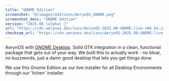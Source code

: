 ```yaml
---
title: "GNOME Edition"
screenshot: "@/images/editions/AerynOS_GNOME.png"
screenshot_desc: "GNOME Edition"
version: "2025.08 (alpha) 🧪"
url: "https://cdn.aerynos.dev/isos/AerynOS-2025.08-GNOME-live-x86_64.iso"
checksum_url: "https://cdn.aerynos.dev/isos/AerynOS-2025.08-GNOME-live-x86_64.iso.sha256sum"
---
```

AerynOS with [GNOME Desktop](https://www.gnome.org/). Solid GTK integration in a clean, functional package that gets out of your way. We built this to actually work - no bloat, no buzzwords, just a damn good desktop that lets you get things done.

We use this Gnome Edition as our live installer for all Desktop Environments through our 'lichen' installer.
